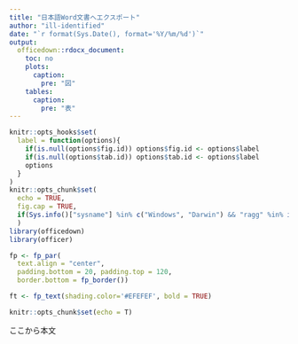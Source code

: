```yaml
---
title: "日本語Word文書へエクスポート"
author: "ill-identified"
date: "`r format(Sys.Date(), format='%Y/%m/%d')`"
output:
  officedown::rdocx_document:
    toc: no
    plots:
      caption:
        pre: "図"
    tables:
      caption:
        pre: "表"
---
```


```r
knitr::opts_hooks$set(
  label = function(options){
    if(is.null(options$fig.id)) options$fig.id <- options$label
    if(is.null(options$tab.id)) options$tab.id <- options$label
    options
  }
)
knitr::opts_chunk$set(
  echo = TRUE,
  fig.cap = TRUE,
  if(Sys.info()["sysname"] %in% c("Windows", "Darwin") && "ragg" %in% installed.packages() && packageVersion("ragg") > 1.1) 'ragg_png' else 'png'
  )
library(officedown)
library(officer)

fp <- fp_par(
  text.align = "center", 
  padding.bottom = 20, padding.top = 120, 
  border.bottom = fp_border())

ft <- fp_text(shading.color='#EFEFEF', bold = TRUE)
```

```r
knitr::opts_chunk$set(echo = T)
```

ここから本文
